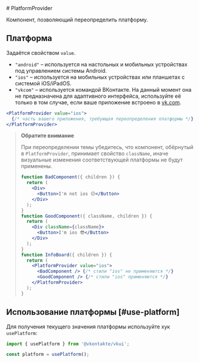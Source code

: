 <Overview>
# PlatformProvider

Компонент, позволяющий переопределить платформу.

</Overview>

## Платформа

Задаётся свойством `value`.

- `"android"` – используется на настольных и мобильных устройствах под управлением системы Android.
- `"ios"` – используется на мобильных устройствах или планшетах с системой iOS/iPadOS.
- `"vkcom"` – используется командой ВКонтакте. На данный момент она не предназначена для адаптивного интерфейса, используйте её только
  в том случае, если ваше приложение встроено в [vk.com](https://vk.com).

```jsx
<PlatformProvider value="ios">
  {/* часть вашего приложения, требующая переопределения платформы */}
</PlatformProvider>
```

> **Обратите внимание**
>
> При переопределении темы убедитесь, что компонент, обёрнутый в `PlatformProvider`, принимает свойство `className`,
> иначе визуальные изменения соответствующей платформы не будут применены.
>
> ```jsx
> function BadComponent({ children }) {
>   return (
>     <Div>
>       <Button>I'm not ios 😔</Button>
>     </Div>
>   );
> }
> function GoodComponent({ className, children }) {
>   return (
>     <Div className={className}>
>       <Button>I'm ios 😎</Button>
>     </Div>
>   );
> }
> function InfoBoard({ children }) {
>   return (
>     <PlatformProvider value="ios">
>       <BadComponent /> {/* стили "ios" не применяются */}
>       <GoodComponent /> {/* стили "ios" применяются */}
>     </PlatformProvider>
>   );
> }
> ```

## Использование платформы [#use-platform]

Для получения текущего значения платформы используйте хук `usePlatform`:

```jsx
import { usePlatform } from '@vkontakte/vkui';
```

```jsx
const platform = usePlatform();
```
